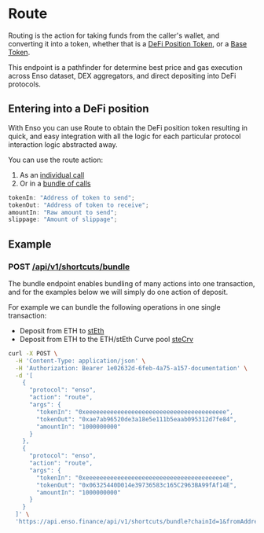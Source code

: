 # Route

Routing is the action for taking funds from the caller's wallet, and converting it into a token, whether that is a [DeFi Position Token](../../concepts/tokens/defiTokens.mdx), or a [Base Token](../../concepts/tokens/baseTokens.mdx).

This endpoint is a pathfinder for determine best price and gas execution across Enso dataset, DEX aggregators, and direct depositing into DeFi protocols.

## Entering into a DeFi position

With Enso you can use Route to obtain the DeFi position token resulting in quick, and easy integration with all the logic for each particular protocol interaction logic abstracted away.

You can use the route action:

1. As an [individual call](../../router-api/introduction.mdx)
2. Or in a [bundle of calls](../../bundler-api/introduction.mdx)

```javascript
tokenIn: "Address of token to send";
tokenOut: "Address of token to receive";
amountIn: "Raw amount to send";
slippage: "Amount of slippage";
```

## Example

### POST [/api/v1/shortcuts/bundle](../introduction.mdx)

The bundle endpoint enables bundling of many actions into one transaction, and for the examples below we will simply do one action of deposit.

For example we can bundle the following operations in one single transaction:

- Deposit from ETH to [stEth](https://etherscan.io/address/0xae7ab96520de3a18e5e111b5eaab095312d7fe84)
- Deposit from ETH to the ETH/stEth Curve pool [steCrv](https://etherscan.io/address/0x06325440D014e39736583c165C2963BA99fAf14E)

```bash copy
curl -X POST \
  -H 'Content-Type: application/json' \
  -H 'Authorization: Bearer 1e02632d-6feb-4a75-a157-documentation' \
  -d '[
    {
      "protocol": "enso",
      "action": "route",
      "args": {
        "tokenIn": "0xeeeeeeeeeeeeeeeeeeeeeeeeeeeeeeeeeeeeeeee",
        "tokenOut": "0xae7ab96520de3a18e5e111b5eaab095312d7fe84",
        "amountIn": "1000000000"
      }
    },
    {
      "protocol": "enso",
      "action": "route",
      "args": {
        "tokenIn": "0xeeeeeeeeeeeeeeeeeeeeeeeeeeeeeeeeeeeeeeee",
        "tokenOut": "0x06325440D014e39736583c165C2963BA99fAf14E",
        "amountIn": "1000000000"
      }
    }
  ]' \
  'https://api.enso.finance/api/v1/shortcuts/bundle?chainId=1&fromAddress=0xd8da6bf26964af9d7eed9e03e53415d37aa96045&routingStrategy=delegate'
```
